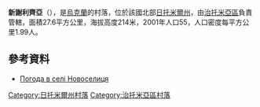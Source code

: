 {{coord|50|20|28|N|28|37|35|E|scale:30000|display=title}}

'''新謝利齊亞'''（{{lang-uk|Новоселиця}}），是[[烏克蘭|烏克蘭]]的村落，位於該國北部[[日托米爾州|日托米爾州]]，由[[治托米亞區|治托米亞區]]負責管轄，面積27.6平方公里，海拔高度214米，2001年人口55，人口密度每平方公里1.99人。

==參考資料==
* [http://weather.in.ua/ua/zhitomirskaja/18006 Погода в селі Новоселиця] {{Wayback|url=http://weather.in.ua/ua/zhitomirskaja/18006 |date=20111219145229 }}

{{DEFAULTSORT:Новоселиця}}
[[Category:日托米爾州村落|Category:日托米爾州村落]]
[[Category:治托米亞區村落|Category:治托米亞區村落]]


{{Zhytomyr-geo-stub}}